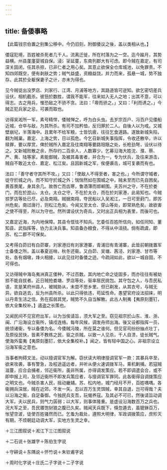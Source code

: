 ```yaml
---
---
---
```

title: 备倭事略
---



【此篇钱宗伯置之别集公移中。今仍旧刻，附御倭议之後，盖以类相从也。】

倭寇犯境，百姓被杀死者几千人。流离迁徙，所在村落为之一空。迄今踰月，其势益横。州县廑廑婴城自保。浸氵㸒延蔓，东南列郡大有可虑。即今贼在嘉定，有司深关固闭，任其杀掠，已非仁者之用心矣。其意止欲保全仓库城池，以免罪责。不知四郊既空，便有剥肤之势；贼气益盛，资粮益饶，并力而来，孤悬一城，势不独存。此其於全躯保妻子之计，亦未为得也。

见今贼徒出没罗店、刘家行、江湾、月浦等地方，其路道皆可逆知。欲乞密切差兵设伏，相机截杀。彼狃於数胜，谓我不能军，往来如入无人之地；出其不意，可以得志。古之用兵，惟恐敌之不骄不贪。法曰：「卑而骄之。」又曰：「利而诱之。」今贼正犯兵家之忌，可袭而取也。

访得吴淞所一军，素号精悍，倭贼惮之，呼为白头虫。去岁宗百户、冯百户见倭船近城，仓卒与敌，为其所杀。有司不加矜恤，反归罪於二人。自後人以为戒。又城壁崩圮，半落海中。且累年不给军粮，士皆饥疲，往往乞食道路。遂致新城失陷，翻为贼巢。嘉定、上海之势，日以孤危。今乞召新城失事指挥，令收还散卒，许以赎罪，要以厚赏，俾於贼所入嘉定及往南翔等要路阻陿之处，长枪劲弩，设伏以待之。又新城败散之余，所存约二百余人，人数寡少。乞募沿海大姓沈、濮、蔡、严、黄、陆等家，素能御贼，及被其毒害者，并合为一，专为伏兵，及往来游击，贼自不敢近太仓、嘉定、松江矣。且因新城之军，俟便袭击，城可复袭而有也。

法曰：「善守者守其所不攻。」又曰：「使敌人不得至者，害之也。」今所谓守城者，徒守於城之内，而不知守於城之外；惴惴然如在围城之中，贼未至而已先自困矣。畏首畏尾，身其余几。故唇亡而齿寒，鲁酒薄而邯郸围。夫苏州之守，不在於娄门，而在於崑山、太仓。太仓之守，不在於太仓，而在於刘家港，此易知也。今贼掠罗店等处已尽，必及南翔。贼据南翔，夺民船以入吴淞江，一日可至葑门，即苏州危矣。南过唐行，则松江危矣。今闻又至太仓、穿山等处，即常熟危矣。故欲害之使不得至，所以为守也。然所谓设伏为奇兵，又时出正兵相为表里，而後可也。

又嘉定近海，为内地保障。其县令恇怯不知兵。乞委任百姓所信向，如任同知、董知县、武指挥等，协力主决兵事。知县备办粮食，不得从中沮挠。倘有疏虞，即苏、松二郡不可保矣。

又考得白茆旧有白茆寨，刘家港旧有刘家港寨，青浦旧有青浦寨，此皆前朝拨置军士备倭之所。盖以春夏巡哨，秋冬还衞。又白茆、吴塘、茜泾、刘家港、甘市等处，各有烟墩，烽火相接，以此见往时备倭之迹。今疏阔如此，欲以一城自固，不可得也。

又访得贼中海岛夷洲真正倭种，不过百数。其内地亡命之徒固多，而亦往往有被劫掠不能自拔者。近日贼抢娄塘、罗店等处，驱率居民挑包。其守包之人，与吾民私语，言是某府州县人，被贼胁从，未尝不思乡里。但已剃发，从其衣号，与贼无异。欲自逃去，反为州县所杀。以此只得依违，苟延性命。愚望官府设法招徕，明以丹青生活之信。务在孤弱其党，贼势不久自当解散。此古人制夷【夷原刻墨钉，依大全集校补。】遏盗之长策也。

又闻民间不见官府出军，以为当俟请旨，须大军之至。窃见祖宗於山东、淮、浙、闽、广沿海设立衞所，镇戍连络。每年风候，调发舟师出海。後又设都指挥一员，统领诸衞，专以备倭为名。今倭贼冯陵，所在莫之谁何。但见官司纷纷抽点壮丁，及原役民快，皆素不教练之民，驱之杀贼。以致一人见杀，千人自溃，徒长贼气。使海外蛮夷【夷原刻墨钉，依大全集校补。】闻之，皆有轻中国之心。非祖宗设立沿海军衞之意也。

当事者拘碍文法，动以擅调官军为解。窃伏读大明律擅调官军一款：其暴兵卒至，欲来攻袭，事有警急，及程途遥远者，并听从便火速调拨军马，乘机剿捕。若寇贼滋蔓，应合会捕者，邻近衞所，虽非所属，亦得调发策应。若不即调遣会合，或不即申报上司，及邻近衞所不即发兵策应者，与擅调官军罪同。此各衞得自调拨策应之明文也。今贼杀害人民，摇动畿辅。苏、松内地，城门经月不开，百姓喁喁。各衞拥兵深居，贼在近郊，不发一矢。忍以百万生灵饵贼，幸其自退，岂可得哉？夫以沿海之衞，自足备御。今独民兵支吾，玩愒养寇。及其必不可已，然後请旨动调大军。夫以民兵，则气力孱弱；以大军，则事体隆重。是虚设沿海数百万之兵也。况大军之至，吾民餍饱豺狼之腹已久矣。贼闻天兵既下，倏忽遁去，虽貔貅百万，怅望空波，徒使百姓骚然而已。乞蚤为裁处，遵照大明律，军政调拨策应，庶殄灭有期，不烦朝廷动调大军，实地方生灵之幸。

＋三江图叙说＋淞江下三江图叙说

＋二石说＋张雄字＋陈伯生字说

＋守耕说＋东隅说＋怀竹说＋朱钦甫字说

＋周时化字说＋庄氏二子字说＋二子字说